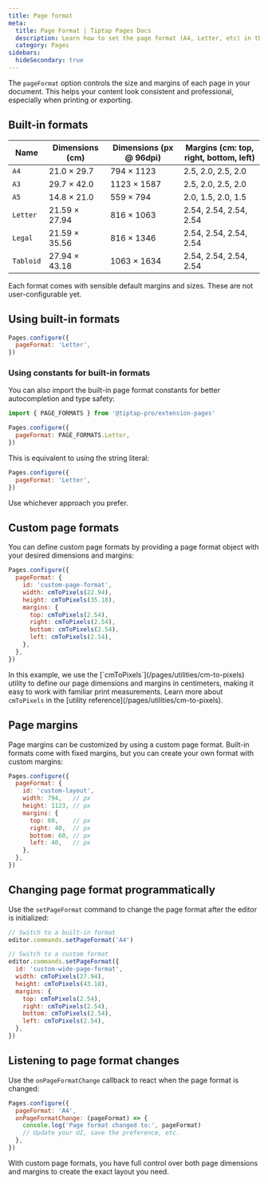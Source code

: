 ```yaml
---
title: Page format
meta:
  title: Page Format | Tiptap Pages Docs
  description: Learn how to set the page format (A4, Letter, etc) in the Tiptap Pages extension.
  category: Pages
sidebars:
  hideSecondary: true
---
```



The `pageFormat` option controls the size and margins of each page in your document. This helps your content look consistent and professional, especially when printing or exporting.

<CodeDemo isPro src="https://feature-pages-extension--tiptap-pro.netlify.app/preview/extensions/pagespageformat" />

## Built-in formats

| Name     | Dimensions (cm)   | Dimensions (px @ 96dpi) | Margins (cm: top, right, bottom, left) |
|----------|-------------------|-------------------------|----------------------------------------|
| `A4`     | 21.0 × 29.7       | 794 × 1123              | 2.5, 2.0, 2.5, 2.0                     |
| `A3`     | 29.7 × 42.0       | 1123 × 1587             | 2.5, 2.0, 2.5, 2.0                     |
| `A5`     | 14.8 × 21.0       | 559 × 794               | 2.0, 1.5, 2.0, 1.5                     |
| `Letter` | 21.59 × 27.94     | 816 × 1063              | 2.54, 2.54, 2.54, 2.54                 |
| `Legal`  | 21.59 × 35.56     | 816 × 1346              | 2.54, 2.54, 2.54, 2.54                 |
| `Tabloid`| 27.94 × 43.18     | 1063 × 1634             | 2.54, 2.54, 2.54, 2.54                 |

Each format comes with sensible default margins and sizes. These are not user-configurable yet.

## Using built-in formats

```js
Pages.configure({
  pageFormat: 'Letter',
})
```

### Using constants for built-in formats

You can also import the built-in page format constants for better autocompletion and type safety:

```js
import { PAGE_FORMATS } from '@tiptap-pro/extension-pages'

Pages.configure({
  pageFormat: PAGE_FORMATS.Letter,
})
```

This is equivalent to using the string literal:

```js
Pages.configure({
  pageFormat: 'Letter',
})
```

Use whichever approach you prefer.

## Custom page formats

<CodeDemo isPro src="https://feature-pages-extension--tiptap-pro.netlify.app/preview/extensions/pagescustompageformat" />

You can define custom page formats by providing a page format object with your desired dimensions and margins:

```js
Pages.configure({
  pageFormat: {
    id: 'custom-page-format',
    width: cmToPixels(22.94),
    height: cmToPixels(35.18),
    margins: {
      top: cmToPixels(2.54),
      right: cmToPixels(2.54),
      bottom: cmToPixels(2.54),
      left: cmToPixels(2.54),
    },
  },
})
```

<Callout title="Tip" variant="info">
  In this example, we use the [`cmToPixels`](/pages/utilities/cm-to-pixels) utility to define our page dimensions and margins in centimeters, making it easy to work with familiar print measurements. Learn more about <code>cmToPixels</code> in the [utility reference](/pages/utilities/cm-to-pixels).
</Callout>

## Page margins

Page margins can be customized by using a custom page format. Built-in formats come with fixed margins, but you can create your own format with custom margins:

```js
Pages.configure({
  pageFormat: {
    id: 'custom-layout',
    width: 794,   // px
    height: 1123, // px
    margins: {
      top: 60,    // px
      right: 40,  // px
      bottom: 60, // px
      left: 40,   // px
    },
  },
})
```

## Changing page format programmatically

Use the `setPageFormat` command to change the page format after the editor is initialized:

```js
// Switch to a built-in format
editor.commands.setPageFormat('A4')

// Switch to a custom format
editor.commands.setPageFormat({
  id: 'custom-wide-page-format',
  width: cmToPixels(27.94),
  height: cmToPixels(43.18),
  margins: {
    top: cmToPixels(2.54),
    right: cmToPixels(2.54),
    bottom: cmToPixels(2.54),
    left: cmToPixels(2.54),
  },
})
```

## Listening to page format changes

Use the `onPageFormatChange` callback to react when the page format is changed:

```js
Pages.configure({
  pageFormat: 'A4',
  onPageFormatChange: (pageFormat) => {
    console.log('Page format changed to:', pageFormat)
    // Update your UI, save the preference, etc.
  },
})
```

<Callout title="Flexibility" variant="info">
  With custom page formats, you have full control over both page dimensions and margins to create the exact layout you need. 
</Callout>